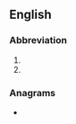 {{also|STD|S.T.D.}}
==English==

===Abbreviation===
{{rfc-header|Abbreviation}}
{{head|en|abbreviation}}

# {{abbreviation of|standard|lang=en}}
# {{abbreviation of|standard deviation|lang=en}}

===Anagrams===
* {{anagrams|en|a=dst|DST|DT's|DTS|DTs|TDS|TDs|dst}}